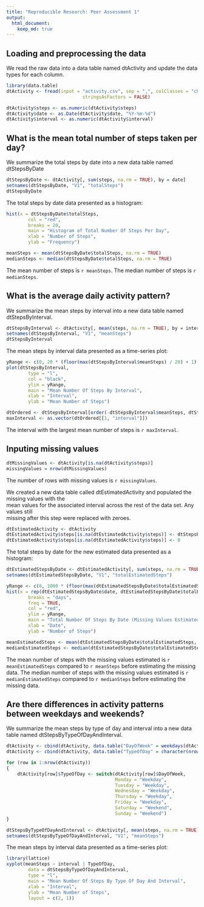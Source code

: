```yaml
---
title: "Reproducible Research: Peer Assessment 1"
output: 
  html_document:
    keep_md: true
---
```



## Loading and preprocessing the data

We read the raw data into a data table named dtActivity and update the data types for each column.

```r
library(data.table)
dtActivity <- fread(input = "activity.csv", sep = ",", colClasses = "character",
							stringsAsFactors = FALSE)

dtActivity$steps <- as.numeric(dtActivity$steps)
dtActivity$date <- as.Date(dtActivity$date, "%Y-%m-%d")
dtActivity$interval <- as.numeric(dtActivity$interval)
```




## What is the mean total number of steps taken per day?
  
We summarize the total steps by date into a new data table named dtStepsByDate

```r
dtStepsByDate <- dtActivity[, sum(steps, na.rm = TRUE), by = date]
setnames(dtStepsByDate, "V1", "totalSteps")
dtStepsByDate
```



The total steps by date data presented as a histogram:

```r
hist(x = dtStepsByDate$totalSteps,
		col = "red",
		breaks = 20,
		main = "Histogram of Total Number Of Steps Per Day",
		xlab = "Number of Steps",
		ylab = "Frequency")
```


```r
meanSteps <- mean(dtStepsByDate$totalSteps, na.rm = TRUE)
medianSteps <- median(dtStepsByDate$totalSteps, na.rm = TRUE)
```

The mean number of steps is `r meanSteps`.
The median number of steps is `r medianSteps`.




## What is the average daily activity pattern?

We summarize the mean steps by interval into a new data table named dtStepsByInterval.

```r
dtStepsByInterval <- dtActivity[, mean(steps, na.rm = TRUE), by = interval]
setnames(dtStepsByInterval, "V1", "meanSteps")
dtStepsByInterval
```


The mean steps by interval data presented as a time-series plot:

```r
yRange <- c(0, 20 * (floor(max(dtStepsByInterval$meanSteps) / 20) + 1))
plot(dtStepsByInterval,
		type = "l",
		col = "black",
		ylim = yRange,
		main = "Mean Number Of Steps By Interval",
		xlab = "Interval",
		ylab = "Mean Number of Steps")
```



```r
dtOrdered <- dtStepsByInterval[order(-dtStepsByInterval$meanSteps, dtStepsByInterval$interval)]
maxInterval <- as.vector(dtOrdered[[1, "interval"]])
```

The interval with the largest mean number of steps is `r maxInterval`.




## Inputing missing values

```r
dtMissingValues <- dtActivity[is.na(dtActivity$steps)]
missingValues = nrow(dtMissingValues)
```

The number of rows with missing values is `r missingValues`.

We created a new data table called dtEstimatedActivity and populated the missing values with the  
mean values for the associated interval across the rest of the data set.  Any values still  
missing after this step were replaced with zeroes.

```r
dtEstimatedActivity <- dtActivity
dtEstimatedActivity$steps[is.na(dtEstimatedActivity$steps)] <- dtStepsByInterval[interval == dtEstimatedActivity$interval[is.na(dtEstimatedActivity$steps)]]$meanSteps
dtEstimatedActivity$steps[is.na(dtEstimatedActivity$steps)] <- 0
```


The total steps by date for the new estimated data presented as a histogram:

```r
dtEstimatedStepsByDate <- dtEstimatedActivity[, sum(steps, na.rm = TRUE), by = date]
setnames(dtEstimatedStepsByDate, "V1", "totalEstimatedSteps")

yRange <- c(0, 1000 * (floor(max(dtEstimatedStepsByDate$totalEstimatedSteps) / 1000) + 1))
hist(x = rep(dtEstimatedStepsByDate$date, dtEstimatedStepsByDate$totalEstimatedSteps),
		breaks = "days",
		freq = TRUE,
		col = "red",
		ylim = yRange,
		main = "Total Number Of Steps By Date (Missing Values Estimated)",
		xlab = "Date",
		ylab = "Number of Steps")
```


```r
meanEstimatedSteps <- mean(dtEstimatedStepsByDate$totalEstimatedSteps, na.rm = TRUE)
medianEstimatedSteps <- median(dtEstimatedStepsByDate$totalEstimatedSteps, na.rm = TRUE)
```

The mean number of steps with the missing values estimated is `r meanEstimatedSteps` compared to `r meanSteps` before estimating the missing data.
The median number of steps with the missing values estimated is `r medianEstimatedSteps` compared to `r medianSteps` before estimating the missing data.


## Are there differences in activity patterns between weekdays and weekends?

We summarize the mean steps by type of day and interval into a new data table
named dtStepsByTypeOfDayAndInterval.

```r
dtActivity <- cbind(dtActivity, data.table("DayOfWeek" = weekdays(dtActivity$date)))
dtActivity <- cbind(dtActivity, data.table("TypeOfDay" = character(nrow(dtActivity))))

for (row in 1:nrow(dtActivity))
{
	dtActivity[row]$TypeOfDay <- switch(dtActivity[row]$DayOfWeek,
										Monday = "Weekday",
										Tuesday = "Weekday",
										Wednesday = "Weekday",
										Thursday = "Weekday",
										Friday = "Weekday",
										Saturday = "Weekend",
										Sunday = "Weekend")
}

dtStepsByTypeOfDayAndInterval <- dtActivity[, mean(steps, na.rm = TRUE), by = c("TypeOfDay", "interval")]
setnames(dtStepsByTypeOfDayAndInterval, "V1", "meanSteps")
```


The mean steps by interval data presented as a time-series plot:

```r
library(lattice)
xyplot(meanSteps ~ interval | TypeOfDay,
		data = dtStepsByTypeOfDayAndInterval,
		type = "l",
		main = "Mean Number Of Steps By Type Of Day And Interval",
		xlab = "Interval",
		ylab = "Mean Number of Steps",
		layout = c(2, 1))
```